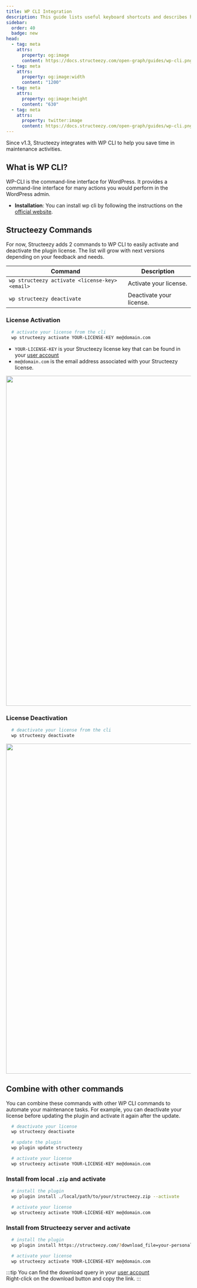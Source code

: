 ```yaml
---
title: WP CLI Integration
description: This guide lists useful keyboard shortcuts and describes how to customize them to match your needs.
sidebar:
  order: 40
  badge: new
head:
  - tag: meta
    attrs:
      property: og:image
      content: https://docs.structeezy.com/open-graph/guides/wp-cli.png
  - tag: meta
    attrs:
      property: og:image:width
      content: "1200"
  - tag: meta
    attrs:
      property: og:image:height
      content: "630"
  - tag: meta
    attrs:
      property: twitter:image
      content: https://docs.structeezy.com/open-graph/guides/wp-cli.png
---
```


Since v1.3, Structeezy integrates with WP CLI to help you save time in maintenance activities.

## What is WP CLI?

WP-CLI is the command-line interface for WordPress. It provides a command-line interface for many actions you would perform in the WordPress admin.

- **Installation**: You can install wp cli by following the instructions on the [official website](https://wp-cli.org/).

## Structeezy Commands

For now, Structeezy adds 2 commands to WP CLI to easily activate and deactivate the plugin license. The list will grow with next versions depending on your feedback and needs.

| Command | Description |
| --- | --- 
| `wp structeezy activate <license-key> <email>` | Activate your license. 
| `wp structeezy deactivate` | Deactivate your license.


### License Activation

```sh
  # activate your license from the cli
  wp structeezy activate YOUR-LICENSE-KEY me@domain.com
```
- `YOUR-LICENSE-KEY` is your Structeezy license key that can be found in your [user account](https://structeezy.com/my-account/)
- `me@domain.com` is the email address associated with your Structeezy license.

<Image src={activate} alt="" width="900" />

### License Deactivation

```sh
  # deactivate your license from the cli
  wp structeezy deactivate
```

<Image src={deactivate} alt="" width="900" />

## Combine with other commands

You can combine these commands with other WP CLI commands to automate your maintenance tasks. For example, you can deactivate your license before updating the plugin and activate it again after the update.

```sh
  # deactivate your license
  wp structeezy deactivate

  # update the plugin
  wp plugin update structeezy

  # activate your license
  wp structeezy activate YOUR-LICENSE-KEY me@domain.com
```

### Install from local `.zip` and activate

```sh
  # install the plugin
  wp plugin install ./local/path/to/your/structeezy.zip --activate

  # activate your license
  wp structeezy activate YOUR-LICENSE-KEY me@domain.com
```

### Install from Structeezy server and activate

```sh
  # install the plugin
  wp plugin install https://structeezy.com/?download_file=your-personal-download-query --activate

  # activate your license
  wp structeezy activate YOUR-LICENSE-KEY me@domain.com
```

:::tip
You can find the download query in your [user account](https://structeezy.com/my-account/)  
Right-click on the download button and copy the link.
:::